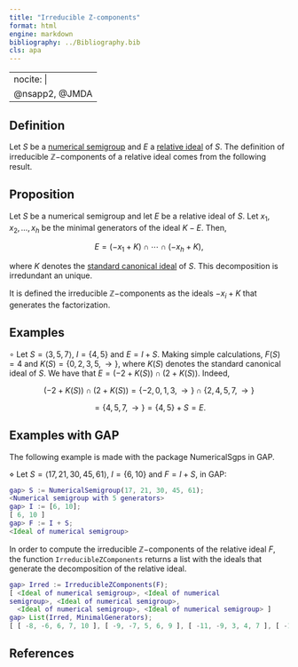 ```yaml
---
title: "Irreducible Z-components"
format: html
engine: markdown
bibliography: ../Bibliography.bib
cls: apa
---
```


---
nocite: |
  @nsapp2, @JMDA
---

## Definition

Let $S$ be a [numerical semigroup](Numerical-semigroup.qmd) and $E$ a [relative ideal](../Ideals-NS/Relative-ideal.qmd) of $S$. The definition of irreducible $\mathbb{Z}-$components of a relative ideal comes from the following result.

::: {.callout-note appearance="minimal"}
## Proposition

Let $S$ be a numerical semigroup and let $E$ be a relative ideal of $S$. Let $x_1, x_2, \ldots, x_h$ be the minimal generators of the ideal $K - E$. Then,

$$
E = (-x_1 + K) \cap \cdots \cap (-x_h + K), 
$$

where $K$ denotes the [standard canonical ideal](../Ideals-NS/Standard-canonical-ideal.qmd) of $S$. This decomposition is irredundant an unique.
:::

It is defined the irreducible $\mathbb{Z}-$components as the ideals $-x_i + K$ that generates the factorization.

## Examples

$\circ$ Let $S = \langle 3, 5, 7 \rangle$, $I = \{4, 5\}$ and $E = I + S$. Making simple calculations, $F(S) = 4$ and $K(S) = \{0, 2, 3, 5, \rightarrow \}$, where $K(S)$ denotes the standard canonical ideal of $S$. We have that $E = (-2 + K(S)) \cap (2 + K(S))$. Indeed,

$$
(-2 + K(S)) \cap (2 + K(S)) = \{-2, 0, 1, 3, \rightarrow \} \cap \{2, 4, 5, 7, \rightarrow\}
$$

$$
= \{4, 5, 7, \rightarrow \} = \{4, 5\} + S = E.
$$

## Examples with GAP

The following example is made with the package NumericalSgps in GAP.

$\diamond$ Let $S = \langle 17, 21, 30, 45, 61 \rangle$, $I = \{6, 10\}$ and $F = I + S$, in GAP:

``` gap
gap> S := NumericalSemigroup(17, 21, 30, 45, 61);
<Numerical semigroup with 5 generators>
gap> I := [6, 10];
[ 6, 10 ]
gap> F := I + S;
<Ideal of numerical semigroup>
```

In order to compute the irreducible $\mathbb{Z}-$components of the relative ideal $F$, the function `IrreducibleZComponents` returns a list with the ideals that generate the decomposition of the relative ideal.

``` gap
gap> Irred := IrreducibleZComponents(F);
[ <Ideal of numerical semigroup>, <Ideal of numerical 
semigroup>, <Ideal of numerical semigroup>,
  <Ideal of numerical semigroup>, <Ideal of numerical semigroup> ]
gap> List(Irred, MinimalGenerators);
[ [ -8, -6, 6, 7, 10 ], [ -9, -7, 5, 6, 9 ], [ -11, -9, 3, 4, 7 ], [ -13, -11, 1, 2, 5 ], [ -24, -22, -10, -9, -6 ] ]
```

## References

::: {#refs}

:::



